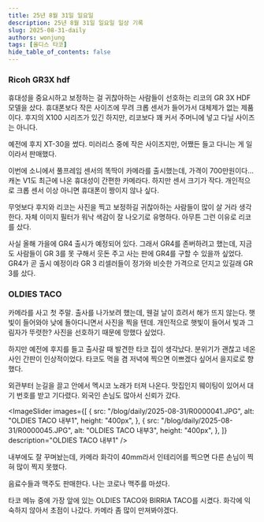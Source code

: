 ```yaml
---
title: 25년 8월 31일 일요일
description: 25년 8월 31일 일요일 일상 기록
slug: 2025-08-31-daily
authors: wonjung
tags: [올디스 타코]
hide_table_of_contents: false
---
```



### Ricoh GR3X hdf

휴대성을 중요시하고 보정하는 걸 귀찮아하는 사람들이 선호하는 리코의 GR 3X HDF 모델을 샀다.
휴대폰보다 작은 사이즈에 무려 크롭 센서가 들어가서 대체제가 없는 제품이다.
후지의 X100 시리즈가 있긴 하지만, 리코보다 꽤 커서 주머니에 넣고 다닐 사이즈는 아니다.

예전에 후지 XT-30을 썼다.
미러리스 중에 작은 사이즈지만, 어쨌든 들고 다니는 게 일이라서 판매했다.

이번에 소니에서 풀프레임 센서의 똑딱이 카메라를 출시했는데, 가격이 700만원이다...
캐논 V1도 최근에 나온 휴대성이 간편한 카메라다.
하지만 센서 크기가 작다.
개인적으로 크롭 센서 이상 아니면 휴대폰이 짱이지 않나 싶다.

무엇보다 후지와 리코는 사진을 찍고 보정하길 귀찮아하는 사람들이 많이 살 거라 생각한다.
자체 이미지 필터가 워낙 색감이 잘 나오기로 유명하다.
아무튼 그런 이유로 리코를 샀다.

사실 올해 가을에 GR4 출시가 예정되어 있다.
그래서 GR4를 존버하려고 했는데, 지금도 사람들이 GR 3를 못 구해서 웃돈 주고 사는 판에 GR4를 구할 수 있을까 싶었다.
GR4가 곧 출시 예정이라 GR 3 리셀러들이 정가와 비슷한 가격으로 던지고 있길래 GR 3를 샀다.

### OLDIES TACO

카메라를 사고 첫 주말.
출사를 나가보려 했는데, 웬걸 날이 흐려서 해가 뜨지 않는다.
햇빛이 들어와야 낮에 돌아다니면서 사진을 찍을 텐데.
개인적으로 햇빛이 들어서 빛과 그림자가 뚜렷한? 사진을 선호하기 때문에 망했다 싶었다.

하지만 예전에 후지를 들고 출사갈 때 발견한 타코 집이 생각났다.
분위기가 괜찮고 네온사인 간판이 인상적이었다.
타코도 먹을 겸 저녁에 찍으면 이쁘겠다 싶어서 을지로로 향했다.

<ImageWrapper
  src="/blog/daily/2025-08-31/R0000022.JPG"
  alt="OLDIES TACO 간판"
  width="100%"
  description="OLDIES TACO 간판"
/>
<ImageWrapper
  src="/blog/daily/2025-08-31/R0000036.jpg"
  alt="OLDIES TACO 외관"
  width="600px"
  description="OLDIES TACO 외관"
/>

외관부터 눈길을 끌고 안에서 멕시코 노래가 터져 나온다.
맛집인지 웨이팅이 있어서 대기 번호를 받고 기다렸다.
외국인 손님도 많아서 신뢰가 갔다.

<ImageSlider
  images={[
    {
      src: "/blog/daily/2025-08-31/R0000041.JPG",
      alt: "OLDIES TACO 내부1",
      height: "400px",
    },
    {
      src: "/blog/daily/2025-08-31/R0000045.JPG",
      alt: "OLDIES TACO 내부3",
      height: "400px",
    },
  ]}
  description="OLDIES TACO 내부1"
/>

내부에도 잘 꾸며놨는데, 카메라 화각이 40mm라서 인테리어를 찍으면 다른 손님이 찍혀 많이 찍지 못했다.

<ImageWrapper
  src="/blog/daily/2025-08-31/R0000042.JPG"
  alt="OLDIES TACO 음료수 냉장고"
  width="300px"
  description="OLDIES TACO 음료수 냉장고"
/>

음료수들과 맥주도 판매한다.
나는 코로나 맥주를 마셨다.

<ImageWrapper
  src="/blog/daily/2025-08-31/R0000046.JPG"
  alt="OLDIES TACO의 타코"
  width="옥승철_전시회_600px"
  description="OLDIES TACO와 BIRRIA TACO"
/>

타코 메뉴 중에 가장 앞에 있는 OLDIES TACO와 BIRRIA TACO를 시켰다.
화각에 익숙하지 않아서 초점이 나갔다.
카메라 좀 많이 만져봐야겠다.
